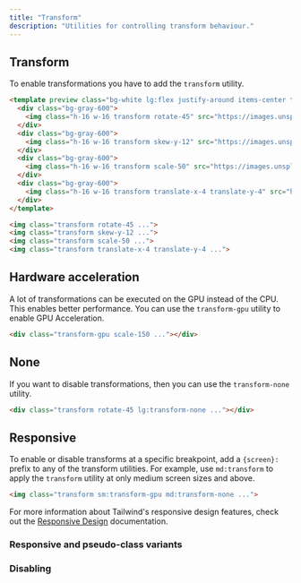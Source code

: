 ```yaml
---
title: "Transform"
description: "Utilities for controlling transform behaviour."
---
```




## Transform

To enable transformations you have to add the `transform` utility.

```html
<template preview class="bg-white lg:flex justify-around items-center text-sm p-4 py-12">
  <div class="bg-gray-600">
    <img class="h-16 w-16 transform rotate-45" src="https://images.unsplash.com/photo-1472099645785-5658abf4ff4e?ixlib=rb-1.2.1&ixid=eyJhcHBfaWQiOjEyMDd9&auto=format&fit=facearea&facepad=2&w=256&h=256&q=80">
  </div>
  <div class="bg-gray-600">
    <img class="h-16 w-16 transform skew-y-12" src="https://images.unsplash.com/photo-1472099645785-5658abf4ff4e?ixlib=rb-1.2.1&ixid=eyJhcHBfaWQiOjEyMDd9&auto=format&fit=facearea&facepad=2&w=256&h=256&q=80">
  </div>
  <div class="bg-gray-600">
    <img class="h-16 w-16 transform scale-50" src="https://images.unsplash.com/photo-1472099645785-5658abf4ff4e?ixlib=rb-1.2.1&ixid=eyJhcHBfaWQiOjEyMDd9&auto=format&fit=facearea&facepad=2&w=256&h=256&q=80">
  </div>
  <div class="bg-gray-600">
    <img class="h-16 w-16 transform translate-x-4 translate-y-4" src="https://images.unsplash.com/photo-1472099645785-5658abf4ff4e?ixlib=rb-1.2.1&ixid=eyJhcHBfaWQiOjEyMDd9&auto=format&fit=facearea&facepad=2&w=256&h=256&q=80">
  </div>
</template>

<img class="transform rotate-45 ...">
<img class="transform skew-y-12 ...">
<img class="transform scale-50 ...">
<img class="transform translate-x-4 translate-y-4 ...">
```

## Hardware acceleration

A lot of transformations can be executed on the GPU instead of the CPU. This enables better performance. You can use the `transform-gpu` utility to enable GPU Acceleration.

```html
<div class="transform-gpu scale-150 ..."></div>
```

## None

If you want to disable transformations, then you can use the `transform-none` utility.

```html
<div class="transform rotate-45 lg:transform-none ..."></div>
```

## Responsive

To enable or disable transforms at a specific breakpoint, add a `{screen}:` prefix to any of the transform utilities. For example, use `md:transform` to apply the `transform` utility at only medium screen sizes and above.

```html
<img class="transform sm:transform-gpu md:transform-none ...">
```

For more information about Tailwind's responsive design features, check out the [Responsive Design](/docs/responsive-design) documentation.

### Responsive and pseudo-class variants

<Variants plugin="transform" />

### Disabling

<Disabling plugin="transform" />
